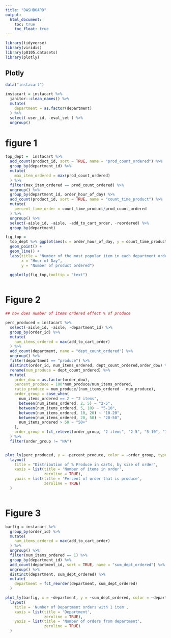 ```yaml
---
title: "DASHBOARD"
output: 
  html_document:
    toc: true
    toc_float: true
---
```


```r

library(tidyverse)
library(viridis)
library(p8105.datasets)
library(plotly)


```



## Plotly 

```r
data("instacart")

instacart = instacart %>% 
  janitor::clean_names() %>% 
  mutate(
    department = as.factor(department)
  ) %>% 
  select(-user_id, -eval_set ) %>% 
  ungroup()


```


# figure 1
```r


top_dept =  instacart %>% 
  add_count(product_id, sort = TRUE, name = "prod_count_ordered") %>% 
  group_by(department_id) %>% 
  mutate(
    max_item_ordered = max(prod_count_ordered)
  ) %>% 
  filter(max_item_ordered == prod_count_ordered) %>% 
  ungroup() %>% 
  group_by(department_id, order_hour_of_day) %>% 
  add_count(product_id, sort = TRUE, name = "count_time_product") %>% 
  mutate(
    percent_time_order = count_time_product/prod_count_ordered
  ) %>% 
  ungroup() %>% 
  select(-aisle_id, -aisle, -add_to_cart_order, -reordered) %>% 
  group_by(department)

fig_top = 
  top_dept %>% ggplot(aes(x = order_hour_of_day, y = count_time_product, color = department, text = paste0(department, product_name))) +
  geom_point() + 
  geom_line() +
  labs(title = "Number of the most popular item in each department ordered per hour",
       x = "Hour of Day",
       y = "Number of product ordered")

  ggplotly(fig_top,tooltip = "text") 
  


```


# Figure 2

```r

## how does number of items ordered effect % of produce

perc_produced = instacart %>% 
  select(-aisle_id, -aisle, -department_id) %>% 
  group_by(order_id) %>% 
  mutate(
    num_items_ordered = max(add_to_cart_order)
  ) %>%   
  add_count(department, name = "dept_count_ordered") %>% 
  ungroup() %>% 
  filter(department == "produce") %>% 
  distinct(order_id, num_items_ordered, dept_count_ordered,order_dow) %>% 
  rename(num_produce = dept_count_ordered) %>% 
  mutate(
    order_dow = as.factor(order_dow),
    percent_produce = 100*num_produce/num_items_ordered,
    ratio_produce = num_produce/(num_items_ordered - num_produce),
    order_group = case_when(
      num_items_ordered == 2 ~ "2 items",
      between(num_items_ordered, 2, 5) ~ "2-5",
      between(num_items_ordered, 5, 10) ~ "5-10",
      between(num_items_ordered, 10, 20) ~ "10-20",
      between(num_items_ordered, 20, 50) ~ "20-50",
      num_items_ordered > 50 ~ "50+"
    ),
    order_group = fct_relevel(order_group, "2 items", "2-5", "5-10", "10-20", "20-50", "50+")
  ) %>% 
  filter(order_group != "NA")


plot_ly(perc_produced, y = ~percent_produce, color = ~order_group, type = "box", colors = "Set2") %>% 
  layout(
    title = "Distribution of % Produce in carts, by size of order",
    xaxis = list(title = 'Number of items in order',
                 zeroline = TRUE),
    yaxis = list(title = 'Percent of order that is produce',
                 zeroline = TRUE)
  )



```



# Figure 3


```r


barfig = instacart %>% 
  group_by(order_id) %>% 
  mutate(
    num_items_ordered = max(add_to_cart_order)
  ) %>% 
  ungroup() %>% 
  filter(num_items_ordered == 1) %>% 
  group_by(department_id) %>% 
  add_count(department_id, sort = TRUE, name = "sum_dept_ordered") %>% 
  ungroup() %>% 
  distinct(department, sum_dept_ordered) %>% 
  mutate(
    department = fct_reorder(department, sum_dept_ordered)
  )

plot_ly(barfig, x = ~department, y = ~sum_dept_ordered, color = ~department, type = "bar", colors = "Set1") %>% 
  layout(
    title = 'Number of Department orders with 1 item',
    xaxis = list(title = 'Department',
                 zeroline = TRUE),
    yaxis = list(title = 'Number of orders from department',
                 zeroline = TRUE)
  )


```